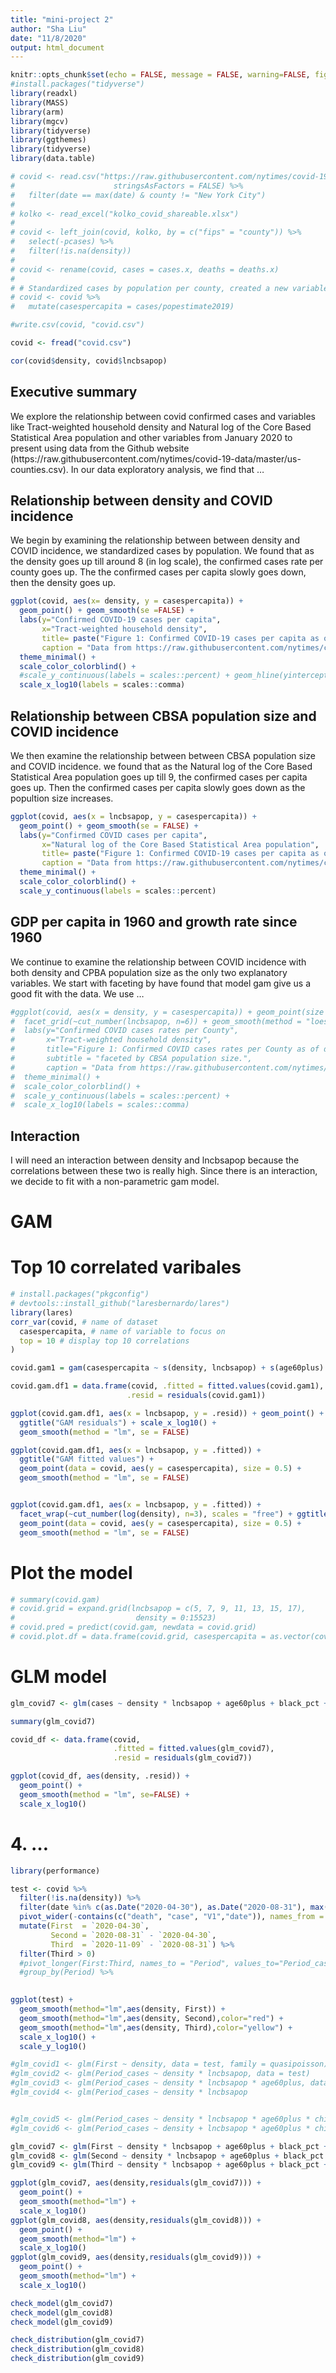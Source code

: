 ```yaml
---
title: "mini-project 2"
author: "Sha Liu"
date: "11/8/2020"
output: html_document
---
```


```r
knitr::opts_chunk$set(echo = FALSE, message = FALSE, warning=FALSE, fig.height=4, fig.width=8)
#install.packages("tidyverse")
library(readxl)
library(MASS)
library(arm)
library(mgcv)
library(tidyverse)
library(ggthemes)
library(tidyverse)
library(data.table)
```

```r
# covid <- read.csv("https://raw.githubusercontent.com/nytimes/covid-19-data/master/us-counties.csv",
#                      stringsAsFactors = FALSE) %>%
#   filter(date == max(date) & county != "New York City") 
# 
# kolko <- read_excel("kolko_covid_shareable.xlsx")
# 
# covid <- left_join(covid, kolko, by = c("fips" = "county")) %>%
#   select(-pcases) %>%
#   filter(!is.na(density))
# 
# covid <- rename(covid, cases = cases.x, deaths = deaths.x)
# 
# # Standardized cases by population per county, created a new variable named casespercapita
# covid <- covid %>% 
#   mutate(casespercapita = cases/popestimate2019)

#write.csv(covid, "covid.csv")
```

```r
covid <- fread("covid.csv")
```


```r
cor(covid$density, covid$lncbsapop)
```

## **Executive summary**					
We explore the relationship between covid confirmed cases and variables like Tract-weighted household density and Natural log of the Core Based Statistical Area population and other variables from January 2020 to present using data from the Github website (https://raw.githubusercontent.com/nytimes/covid-19-data/master/us-counties.csv). In our data exploratory analysis, we find that ...

## **Relationship between density and COVID incidence**
We begin by examining the relationship between between density and COVID incidence, we standardized cases by population. We found that as the density goes up till around 8 (in log scale), the confirmed cases rate per county goes up. The the confirmed cases per capita slowly goes down, then the density goes up.

```r
ggplot(covid, aes(x= density, y = casespercapita)) +
  geom_point() + geom_smooth(se =FALSE) +
  labs(y="Confirmed COVID-19 cases per capita",
       x="Tract-weighted household density",
       title= paste("Figure 1: Confirmed COVID-19 cases per capita as of", max(covid$date)),
       caption = "Data from https://raw.githubusercontent.com/nytimes/covid-19-data/master/us-counties.csv") +
  theme_minimal() +
  scale_color_colorblind() +
  #scale_y_continuous(labels = scales::percent) + geom_hline(yintercept = 0.025, color = "red") +
  scale_x_log10(labels = scales::comma)
```

## **Relationship between CBSA population size and COVID incidence**
We then examine the relationship between between CBSA population size and COVID incidence. we found that as the Natural log of the Core Based Statistical Area population goes up till 9, the confirmed cases per capita goes up. Then the confirmed cases per capita slowly goes down as the popultion size increases.

```r
ggplot(covid, aes(x = lncbsapop, y = casespercapita)) +
  geom_point() + geom_smooth(se = FALSE) +
  labs(y="Confirmed COVID cases per capita",
       x="Natural log of the Core Based Statistical Area population",
       title= paste("Figure 1: Confirmed COVID-19 cases per capita as of", max(covid$date)),
       caption = "Data from https://raw.githubusercontent.com/nytimes/covid-19-data/master/us-counties.csv") +
  theme_minimal() +
  scale_color_colorblind() +
  scale_y_continuous(labels = scales::percent)
```
## **GDP per capita in 1960 and growth rate since 1960** 

We continue to examine the relationship between COVID incidence with both density and CPBA population size as the only two explanatory variables. We start with faceting by have found that model gam give us a good fit with the data. We use ...

```r
#ggplot(covid, aes(x = density, y = casespercapita)) + geom_point(size = 0.7) +
#  facet_grid(~cut_number(lncbsapop, n=6)) + geom_smooth(method = "loess", color = "orange") + #geom_smooth(method = "gam", color = "green") + 
#  labs(y="Confirmed COVID cases rates per County",
#       x="Tract-weighted household density",
#       title="Figure 1: Confirmed COVID cases rates per County as of date = max(covid$date) ",
#       subtitle = "faceted by CBSA population size.",
#       caption = "Data from https://raw.githubusercontent.com/nytimes/covid-19-data/master/us-counties.csv") +
#  theme_minimal() +
#  scale_color_colorblind() +
#  scale_y_continuous(labels = scales::percent) + 
#  scale_x_log10(labels = scales::comma)

```

## **Interaction**	

I will need an interaction between density and lncbsapop because the correlations between these two is really high. Since there is an interaction, we decide to fit with a non-parametric gam model.

# GAM

# Top 10 correlated varibales

```r
# install.packages("pkgconfig")
# devtools::install_github("laresbernardo/lares")
library(lares)
corr_var(covid, # name of dataset
  casespercapita, # name of variable to focus on
  top = 10 # display top 10 correlations
) 
```

```r

covid.gam1 = gam(casespercapita ~ s(density, lncbsapop) + s(age60plus) + s(black_pct) + s(seasonal_units) + s(obesity), data = covid, method = "REML")

covid.gam.df1 = data.frame(covid, .fitted = fitted.values(covid.gam1), 
                          .resid = residuals(covid.gam1))

ggplot(covid.gam.df1, aes(x = lncbsapop, y = .resid)) + geom_point() +
  ggtitle("GAM residuals") + scale_x_log10() +
  geom_smooth(method = "lm", se = FALSE)
```


```r
ggplot(covid.gam.df1, aes(x = lncbsapop, y = .fitted)) +
  ggtitle("GAM fitted values") +
  geom_point(data = covid, aes(y = casespercapita), size = 0.5) +
  geom_smooth(method = "lm", se = FALSE)


ggplot(covid.gam.df1, aes(x = lncbsapop, y = .fitted)) +
  facet_wrap(~cut_number(log(density), n=3), scales = "free") + ggtitle("GAM fitted values") +
  geom_point(data = covid, aes(y = casespercapita), size = 0.5) + 
  geom_smooth(method = "lm", se = FALSE)

```


# Plot the model

```r
# summary(covid.gam)
# covid.grid = expand.grid(lncbsapop = c(5, 7, 9, 11, 13, 15, 17),
#                           density = 0:15523)
# covid.pred = predict(covid.gam, newdata = covid.grid)
# covid.plot.df = data.frame(covid.grid, casespercapita = as.vector(covid.pred))
```


# GLM model

```r
glm_covid7 <- glm(cases ~ density * lncbsapop + age60plus + black_pct + seasonal_units + obesity + college + crowded, data = covid, family = quasipoisson, offset = log(popestimate2019))

summary(glm_covid7)

covid_df <- data.frame(covid, 
                       .fitted = fitted.values(glm_covid7),
                       .resid = residuals(glm_covid7))

ggplot(covid_df, aes(density, .resid)) + 
  geom_point() +
  geom_smooth(method = "lm", se=FALSE) +
  scale_x_log10()
```


# 4. ...

```r
library(performance)

test <- covid %>% 
  filter(!is.na(density)) %>% 
  filter(date %in% c(as.Date("2020-04-30"), as.Date("2020-08-31"), max(date))) %>% 
  pivot_wider(-contains(c("death", "case", "V1","date")), names_from = date, values_from = cases.x) %>% 
  mutate(First  = `2020-04-30`,
         Second = `2020-08-31` - `2020-04-30`,
         Third  = `2020-11-09` - `2020-08-31`) %>% 
  filter(Third > 0)
  #pivot_longer(First:Third, names_to = "Period", values_to="Period_cases") %>% 
  #group_by(Period) %>% 
  

ggplot(test) +
  geom_smooth(method="lm",aes(density, First)) +
  geom_smooth(method="lm",aes(density, Second),color="red") +
  geom_smooth(method="lm",aes(density, Third),color="yellow") +
  scale_x_log10() +
  scale_y_log10()

#glm_covid1 <- glm(First ~ density, data = test, family = quasipoisson)
#glm_covid2 <- glm(Period_cases ~ density * lncbsapop, data = test)
#glm_covid3 <- glm(Period_cases ~ density * lncbsapop * age60plus, data = test)
#glm_covid4 <- glm(Period_cases ~ density * lncbsapop


#glm_covid5 <- glm(Period_cases ~ density * lncbsapop * age60plus * china_born * obesity, data = test)
#glm_covid6 <- glm(Period_cases ~ density + lncbsapop * age60plus * china_born * obesity, data = test)

glm_covid7 <- glm(First ~ density * lncbsapop + age60plus + black_pct + seasonal_units + obesity + college + crowded, data = test %>% filter(!is.na(First)), family = quasipoisson, offset = log(popestimate2019))
glm_covid8 <- glm(Second ~ density * lncbsapop + age60plus + black_pct + seasonal_units + obesity + college + crowded, data = test %>% filter(!is.na(Second)), family = quasipoisson, offset = log(popestimate2019))
glm_covid9 <- glm(Third ~ density * lncbsapop + age60plus + black_pct + seasonal_units + obesity + college + crowded, data = test %>% filter(!is.na(Third)), family = quasipoisson, offset = log(popestimate2019))

ggplot(glm_covid7, aes(density,residuals(glm_covid7))) +
  geom_point() +
  geom_smooth(method="lm") +
  scale_x_log10()
ggplot(glm_covid8, aes(density,residuals(glm_covid8))) +
  geom_point() +
  geom_smooth(method="lm") +
  scale_x_log10()
ggplot(glm_covid9, aes(density,residuals(glm_covid9))) +
  geom_point() +
  geom_smooth(method="lm") +
  scale_x_log10()

check_model(glm_covid7)
check_model(glm_covid8)
check_model(glm_covid9)

check_distribution(glm_covid7)
check_distribution(glm_covid8)
check_distribution(glm_covid9)

```





